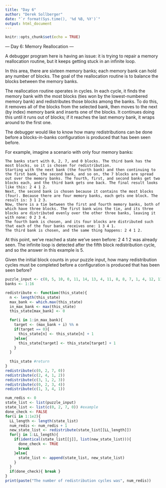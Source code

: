 ```yaml
---
title: "Day 6"
author: "Derek Sollberger"
date: "`r format(Sys.time(), '%d %B, %Y')`"
output: html_document
---
```


```r
knitr::opts_chunk$set(echo = TRUE)
```

--- Day 6: Memory Reallocation ---

A debugger program here is having an issue: it is trying to repair a memory reallocation routine, but it keeps getting stuck in an infinite loop.

In this area, there are sixteen memory banks; each memory bank can hold any number of blocks. The goal of the reallocation routine is to balance the blocks between the memory banks.

The reallocation routine operates in cycles. In each cycle, it finds the memory bank with the most blocks (ties won by the lowest-numbered memory bank) and redistributes those blocks among the banks. To do this, it removes all of the blocks from the selected bank, then moves to the next (by index) memory bank and inserts one of the blocks. It continues doing this until it runs out of blocks; if it reaches the last memory bank, it wraps around to the first one.

The debugger would like to know how many redistributions can be done before a blocks-in-banks configuration is produced that has been seen before.

For example, imagine a scenario with only four memory banks:

    The banks start with 0, 2, 7, and 0 blocks. The third bank has the most blocks, so it is chosen for redistribution.
    Starting with the next bank (the fourth bank) and then continuing to the first bank, the second bank, and so on, the 7 blocks are spread out over the memory banks. The fourth, first, and second banks get two blocks each, and the third bank gets one back. The final result looks like this: 2 4 1 2.
    Next, the second bank is chosen because it contains the most blocks (four). Because there are four memory banks, each gets one block. The result is: 3 1 2 3.
    Now, there is a tie between the first and fourth memory banks, both of which have three blocks. The first bank wins the tie, and its three blocks are distributed evenly over the other three banks, leaving it with none: 0 2 3 4.
    The fourth bank is chosen, and its four blocks are distributed such that each of the four banks receives one: 1 3 4 1.
    The third bank is chosen, and the same thing happens: 2 4 1 2.

At this point, we've reached a state we've seen before: 2 4 1 2 was already seen. The infinite loop is detected after the fifth block redistribution cycle, and so the answer in this example is 5.

Given the initial block counts in your puzzle input, how many redistribution cycles must be completed before a configuration is produced that has been seen before?

```r
puzzle_input <- c(0, 5, 10, 0, 11, 14, 13, 4, 11, 8, 8, 7, 1, 4, 12, 11)
banks <- 1:16
```

```r
redistribute <- function(this_state){
  n <- length(this_state)
  max_bank <- which.max(this_state)
  in_max_bank <- max(this_state)
  this_state[max_bank] <- 0

  for(i in 1:in_max_bank){
    target <- (max_bank + i) %% n
    if(target == 0){
      this_state[n] <- this_state[n] + 1
    }else{
      this_state[target] <- this_state[target] + 1
    }
  }
  
  this_state #return
}
redistribute(c(0, 2, 7, 0))
redistribute(c(2, 4, 1, 2))
redistribute(c(3, 1, 2, 3))
redistribute(c(0, 2, 3, 4))
redistribute(c(1, 3, 4, 1))
```

```r
num_redis <- 0
state_list <- list(puzzle_input)
state_list <- list(c(0, 2, 7, 0)) #example
done_check <- FALSE
for(i in 1:1e2){
  LL_length <- length(state_list)
  num_redis <- num_redis + 1
  new_state_list <- redistribute(state_list[[LL_length]])
  for(j in 1:LL_length){
    if(identical(state_list[[j]], list(new_state_list))){
      done_check <- TRUE
      break
    }else{
      state_list <- append(state_list, new_state_list)
    }
  }
  if(done_check){ break }
}
print(paste("The number of redistribution cycles was", num_redis))
```

